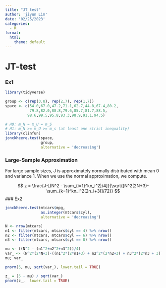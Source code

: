 ```yaml
---
title: "JT test"
author: 'jiyun Lim'
date: '02/25/2023'
categories: 
  - R
format:
  html:
    theme: default
---
```


# JT-test

### Ex1

```r
library(tidyverse)
```

```r
group <- c(rep(3,8), rep(2,7), rep(1,7))
space <- c(54.0,67.0,47.2,71.1,62.7,44.8,67.4,80.2,
           79.8,82.0,88.8,79.6,85.7,81.7,88.5,
          98.6,99.5,95.8,93.3,98.9,91.1,94.5)
```

```r
# H0: m_N = m_U = m_S
# H1: m_N >= m_U >= m_s (at least one strict inequality)
library(clinfun)
jonckheere.test(space, 
                group,
                alternative = 'decreasing')
```

### Large-Sample Approximation

For large sample sizes, J is approximately normally distributed with mean 0 and variance 1. When we use the normal approximation, we compute.

$$
z = \frac{J-[(N^2 - \sum_{i=1}^kn_i^2)/4]}{\sqrt{[N^2(2N+3)-\sum_{k=1}^kn_i^2(2n_i+3)]/72}}
$$
### Ex2
```r
jonckheere.test(mtcars$mpg,
                as.integer(mtcars$cyl),
                alternative = 'decreasing')
```

```r
N <- nrow(mtcars)
n1 <- filter(mtcars, mtcars$cyl == 4) %>% nrow()
n2 <- filter(mtcars, mtcars$cyl == 6) %>% nrow()
n3 <- filter(mtcars, mtcars$cyl == 8) %>% nrow()
```

```r
mu <- ((N^2 - (n1^2+n2^2+n3^2))/4)
var_ <- (N^2*(2*N+3)-((n1^2*(2*n1+3) + n2^2*(2*n2+3) + n3^2*(2*n3 + 3))))/72
mu; var_
```

```r
pnorm(5, mu, sqrt(var_), lower.tail = TRUE)
```

```r
z_ = (5 - mu) / sqrt(var_)
pnorm(z_,  lower.tail = TRUE)
```
